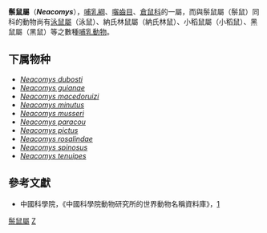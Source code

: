 {{Automatic taxobox
| taxon = Neacomys
| image = 
| image_caption = 
| authority = Thomas, 1900
}}

'''鬃鼠屬'''（'''''Neacomys'''''），[[哺乳綱|哺乳綱]]、[[囓齒目|囓齒目]]、[[倉鼠科|倉鼠科]]的一屬，而與鬃鼠屬（鬃鼠）同科的動物尚有[[泳鼠屬|泳鼠屬]]（泳鼠）、納氏林鼠屬（納氏林鼠）、小稻鼠屬（小稻鼠）、黑鼠屬（黑鼠）等之數種[[哺乳動物|哺乳動物]]。

==下属物种==
*''[[Neacomys_dubosti|Neacomys dubosti]]''
*''[[Neacomys_guianae|Neacomys guianae]]''
*''[[Neacomys_macedoruizi|Neacomys macedoruizi]]''
*''[[Neacomys_minutus|Neacomys minutus]]''
*''[[Neacomys_musseri|Neacomys musseri]]''
*''[[Neacomys_paracou|Neacomys paracou]]''
*''[[Neacomys_pictus|Neacomys pictus]]''
*''[[Neacomys_rosalindae|Neacomys rosalindae]]''
*''[[Neacomys_spinosus|Neacomys spinosus]]''
*''[[Neacomys_tenuipes|Neacomys tenuipes]]''

==參考文獻==
*中國科學院，《中國科學院動物研究所的世界動物名稱資料庫》，[https://web.archive.org/web/20050718232917/http://vzd.brim.ac.cn/division/fauna/index.asp]
{{Taxonbar|from=Q593339}}

[[Category:鬃鼠屬|]]
[[Category:仓鼠科|Z]]